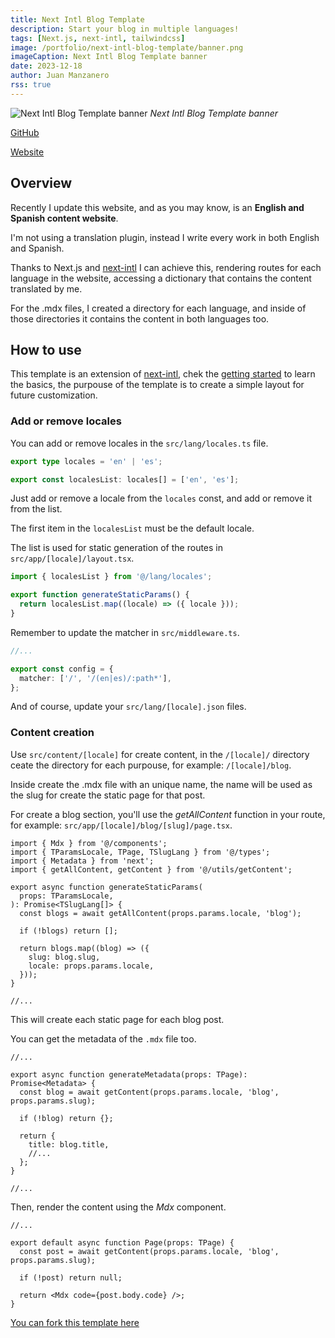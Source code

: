 ```yaml
---
title: Next Intl Blog Template
description: Start your blog in multiple languages!
tags: [Next.js, next-intl, tailwindcss]
image: /portfolio/next-intl-blog-template/banner.png
imageCaption: Next Intl Blog Template banner
date: 2023-12-18
author: Juan Manzanero
rss: true
---
```


![Next Intl Blog Template banner](@/assets/portfolio/next-intl-blog-template/banner.png)
_Next Intl Blog Template banner_

[GitHub](https://github.com/juancmandev/next-intl-blog-template)

[Website](https://next-intl-blog-template.vercel.app/en)

## Overview

Recently I update this website, and as you may know, is an **English and Spanish
content website**.

I'm not using a translation plugin, instead I write every work in both English
and Spanish.

Thanks to Next.js and [next-intl](https://next-intl-docs.vercel.app/) I can
achieve this, rendering routes for each language in the website, accessing a
dictionary that contains the content translated by me.

For the .mdx files, I created a directory for each language, and inside of those
directories it contains the content in both languages too.

## How to use

This template is an extension of
[next-intl](https://next-intl-docs.vercel.app/), chek the
[getting started](https://next-intl-docs.vercel.app/docs/getting-started) to
learn the basics, the purpouse of the template is to create a simple layout for
future customization.

### Add or remove locales

You can add or remove locales in the `src/lang/locales.ts` file.

```ts title="src/lang/locales.ts"
export type locales = 'en' | 'es';

export const localesList: locales[] = ['en', 'es'];
```

Just add or remove a locale from the `locales` const, and add or remove it from
the list.

The first item in the `localesList` must be the default locale.

The list is used for static generation of the routes in
`src/app/[locale]/layout.tsx`.

```ts title="src/app/[locale]/layout.tsx"
import { localesList } from '@/lang/locales';

export function generateStaticParams() {
  return localesList.map((locale) => ({ locale }));
}
```

Remember to update the matcher in `src/middleware.ts`.

```ts title="src/middleware.ts"
//...

export const config = {
  matcher: ['/', '/(en|es)/:path*'],
};
```

And of course, update your `src/lang/[locale].json` files.

### Content creation

Use `src/content/[locale]` for create content, in the `/[locale]/` directory
ceate the directory for each purpouse, for example: `/[locale]/blog`.

Inside create the .mdx file with an unique name, the name will be used as the
slug for create the static page for that post.

For create a blog section, you'll use the _getAllContent_ function in your
route, for example: `src/app/[locale]/blog/[slug]/page.tsx`.

```tsx title="src/app/[locale]/blog/[slug]/page.tsx"
import { Mdx } from '@/components';
import { TParamsLocale, TPage, TSlugLang } from '@/types';
import { Metadata } from 'next';
import { getAllContent, getContent } from '@/utils/getContent';

export async function generateStaticParams(
  props: TParamsLocale,
): Promise<TSlugLang[]> {
  const blogs = await getAllContent(props.params.locale, 'blog');

  if (!blogs) return [];

  return blogs.map((blog) => ({
    slug: blog.slug,
    locale: props.params.locale,
  }));
}

//...
```

This will create each static page for each blog post.

You can get the metadata of the `.mdx` file too.

```tsx title="src/app/[locale]/blog/[slug]/page.tsx"
//...

export async function generateMetadata(props: TPage): Promise<Metadata> {
  const blog = await getContent(props.params.locale, 'blog', props.params.slug);

  if (!blog) return {};

  return {
    title: blog.title,
    //...
  };
}

//...
```

Then, render the content using the _Mdx_ component.

```tsx title="src/app/[locale]/blog/[slug]/page.tsx"
//...

export default async function Page(props: TPage) {
  const post = await getContent(props.params.locale, 'blog', props.params.slug);

  if (!post) return null;

  return <Mdx code={post.body.code} />;
}
```

[You can fork this template here](https://github.com/juancmandev/next-intl-blog-template)
